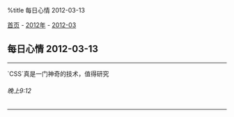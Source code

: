 %title 每日心情 2012-03-13

[[../../../index|首页]] - [[../index|2012年]] - [[index|2012-03]]
==每日心情 2012-03-13==
----
`CSS`真是一门神奇的技术，值得研究
======晚上9:12======
----
